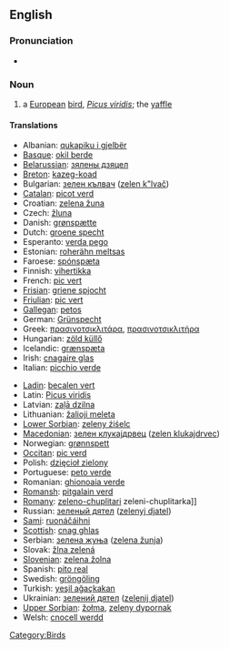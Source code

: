 ==English==

===Pronunciation===
*{{IPA|/gɽin'wʊdpɛkəɽ/}}

===Noun===
{{wikipedia}}
{{en-noun|sg=[[green]] [[woodpecker]]}}

# a [[European]] [[bird]], ''[[Picus viridis]]''; the [[yaffle]]

====Translations====
{{trans-top|Bird}}
*Albanian: [[qukapiku i gjelbër]]
*[[Basque]]: [[okil berde]]
*[[Belarussian]]: [[зялены дзяцел]]
*[[Breton]]: [[kazeg-koad]]
*Bulgarian: [[зелен кълвач]] ([[zelen k"lvač]])
*[[Catalan]]: [[picot verd]]
*Croatian: [[zelena žuna]]
*Czech: [[žluna]]
*Danish: [[grønspætte]]
*Dutch: [[groene specht]] {{m}}
*Esperanto: [[verda pego]]
*Estonian: [[roherähn meltsas]]
*Faroese: [[spónspæta]]
*Finnish: [[vihertikka]]
*French: [[pic vert]] {{m}}
*[[Frisian]]: [[griene spjocht]]
*[[Friulian]]: [[pic vert]]
*[[Gallegan]]: [[petos]]
*German: [[Grünspecht]] {{m}}
*Greek: [[πρασινοτσικλιτάρα]], [[πρασινοτσικλιτήρα]] '' ''
*Hungarian: [[zöld küllő]]
*Icelandic: [[grænspæta]]
*Irish: [[cnagaire glas]]
*Italian: [[picchio verde]] {{m}}
{{trans-mid}}
*[[Ladin]]: [[becalen vert]]
*Latin: [[Picus viridis]] '' ''
*Latvian: [[zaļā dzilna]]
*Lithuanian: [[žalioji meleta]]
*[[Lower Sorbian]]: [[zeleny źiśelc]]
*[[Macedonian]]: [[зелен клукаjдрвец]] ([[zelen klukajdrvec]])
*Norwegian: [[grønnspett]]
*[[Occitan]]: [[pic verd]]
*Polish: [[dzięcioł zielony]] '' ''
*Portuguese: [[peto verde]]
*Romanian: [[ghionoaia verde]]
*[[Romansh]]: [[pitgalain verd]]
*[[Romany]]: [[zeleno-chuplitari]] {{m}} zeleni-chuplitarka]] {{f}}
*Russian: [[зеленый дятел]] ([[zelenyj djatel]]) '' ''
*[[Sami]]: [[ruonáčáihni]]
*[[Scottish]]: [[cnag ghlas]]
*Serbian: [[зелена жуња]] ([[zelena žunja]])
*Slovak: [[žlna zelená]]
*[[Slovenian]]: [[zelena žolna]]
*Spanish: [[pito real]] {{m}}
*Swedish: [[gröngöling]]
*Turkish: [[yeşil ağaçkakan]]
*Ukrainian: [[зелений дятел]] ([[zеlеnij djatеl]])
*[[Upper Sorbian]]: [[žołma]], [[zeleny dypornak]]
*Welsh: [[cnocell werdd]]
{{trans-bottom}}

[[Category:Birds]]